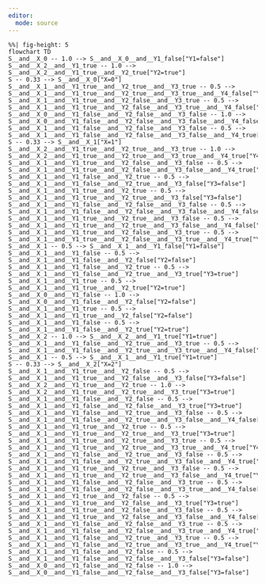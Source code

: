 ```yaml
---
editor: 
  mode: source
---
```


:::{.column-page}
```mermaid
%%| fig-height: 5
flowchart TD
S__and__X_0 -- 1.0 --> S__and__X_0__and__Y1_false["Y1=false"]
S__and__X_2__and__Y1_true -- 1.0 --> S__and__X_2__and__Y1_true__and__Y2_true["Y2=true"]
S -- 0.33 --> S__and__X_0["X=0"]
S__and__X_1__and__Y1_true__and__Y2_true__and__Y3_true -- 0.5 --> S__and__X_1__and__Y1_true__and__Y2_true__and__Y3_true__and__Y4_false["Y4=false"]
S__and__X_1__and__Y1_true__and__Y2_false__and__Y3_true -- 0.5 --> S__and__X_1__and__Y1_true__and__Y2_false__and__Y3_true__and__Y4_false["Y4=false"]
S__and__X_0__and__Y1_false__and__Y2_false__and__Y3_false -- 1.0 --> S__and__X_0__and__Y1_false__and__Y2_false__and__Y3_false__and__Y4_false["Y4=false"]
S__and__X_1__and__Y1_false__and__Y2_false__and__Y3_false -- 0.5 --> S__and__X_1__and__Y1_false__and__Y2_false__and__Y3_false__and__Y4_true["Y4=true"]
S -- 0.33 --> S__and__X_1["X=1"]
S__and__X_2__and__Y1_true__and__Y2_true__and__Y3_true -- 1.0 --> S__and__X_2__and__Y1_true__and__Y2_true__and__Y3_true__and__Y4_true["Y4=true"]
S__and__X_1__and__Y1_true__and__Y2_false__and__Y3_false -- 0.5 --> S__and__X_1__and__Y1_true__and__Y2_false__and__Y3_false__and__Y4_true["Y4=true"]
S__and__X_1__and__Y1_false__and__Y2_true -- 0.5 --> S__and__X_1__and__Y1_false__and__Y2_true__and__Y3_false["Y3=false"]
S__and__X_1__and__Y1_true__and__Y2_true -- 0.5 --> S__and__X_1__and__Y1_true__and__Y2_true__and__Y3_false["Y3=false"]
S__and__X_1__and__Y1_false__and__Y2_false__and__Y3_false -- 0.5 --> S__and__X_1__and__Y1_false__and__Y2_false__and__Y3_false__and__Y4_false["Y4=false"]
S__and__X_1__and__Y1_true__and__Y2_true__and__Y3_false -- 0.5 --> S__and__X_1__and__Y1_true__and__Y2_true__and__Y3_false__and__Y4_false["Y4=false"]
S__and__X_1__and__Y1_true__and__Y2_false__and__Y3_true -- 0.5 --> S__and__X_1__and__Y1_true__and__Y2_false__and__Y3_true__and__Y4_true["Y4=true"]
S__and__X_1 -- 0.5 --> S__and__X_1__and__Y1_false["Y1=false"]
S__and__X_1__and__Y1_false -- 0.5 --> S__and__X_1__and__Y1_false__and__Y2_false["Y2=false"]
S__and__X_1__and__Y1_false__and__Y2_true -- 0.5 --> S__and__X_1__and__Y1_false__and__Y2_true__and__Y3_true["Y3=true"]
S__and__X_1__and__Y1_true -- 0.5 --> S__and__X_1__and__Y1_true__and__Y2_true["Y2=true"]
S__and__X_0__and__Y1_false -- 1.0 --> S__and__X_0__and__Y1_false__and__Y2_false["Y2=false"]
S__and__X_1__and__Y1_true -- 0.5 --> S__and__X_1__and__Y1_true__and__Y2_false["Y2=false"]
S__and__X_1__and__Y1_false -- 0.5 --> S__and__X_1__and__Y1_false__and__Y2_true["Y2=true"]
S__and__X_2 -- 1.0 --> S__and__X_2__and__Y1_true["Y1=true"]
S__and__X_1__and__Y1_false__and__Y2_true__and__Y3_true -- 0.5 --> S__and__X_1__and__Y1_false__and__Y2_true__and__Y3_true__and__Y4_false["Y4=false"]
S__and__X_1 -- 0.5 --> S__and__X_1__and__Y1_true["Y1=true"]
S -- 0.33 --> S__and__X_2["X=2"]
S__and__X_1__and__Y1_true__and__Y2_false -- 0.5 --> S__and__X_1__and__Y1_true__and__Y2_false__and__Y3_false["Y3=false"]
S__and__X_2__and__Y1_true__and__Y2_true -- 1.0 --> S__and__X_2__and__Y1_true__and__Y2_true__and__Y3_true["Y3=true"]
S__and__X_1__and__Y1_false__and__Y2_false -- 0.5 --> S__and__X_1__and__Y1_false__and__Y2_false__and__Y3_true["Y3=true"]
S__and__X_1__and__Y1_false__and__Y2_true__and__Y3_false -- 0.5 --> S__and__X_1__and__Y1_false__and__Y2_true__and__Y3_false__and__Y4_false["Y4=false"]
S__and__X_1__and__Y1_true__and__Y2_true -- 0.5 --> S__and__X_1__and__Y1_true__and__Y2_true__and__Y3_true["Y3=true"]
S__and__X_1__and__Y1_true__and__Y2_true__and__Y3_true -- 0.5 --> S__and__X_1__and__Y1_true__and__Y2_true__and__Y3_true__and__Y4_true["Y4=true"]
S__and__X_1__and__Y1_false__and__Y2_true__and__Y3_false -- 0.5 --> S__and__X_1__and__Y1_false__and__Y2_true__and__Y3_false__and__Y4_true["Y4=true"]
S__and__X_1__and__Y1_true__and__Y2_true__and__Y3_false -- 0.5 --> S__and__X_1__and__Y1_true__and__Y2_true__and__Y3_false__and__Y4_true["Y4=true"]
S__and__X_1__and__Y1_false__and__Y2_false__and__Y3_true -- 0.5 --> S__and__X_1__and__Y1_false__and__Y2_false__and__Y3_true__and__Y4_false["Y4=false"]
S__and__X_1__and__Y1_true__and__Y2_false -- 0.5 --> S__and__X_1__and__Y1_true__and__Y2_false__and__Y3_true["Y3=true"]
S__and__X_1__and__Y1_true__and__Y2_false__and__Y3_false -- 0.5 --> S__and__X_1__and__Y1_true__and__Y2_false__and__Y3_false__and__Y4_false["Y4=false"]
S__and__X_1__and__Y1_false__and__Y2_false__and__Y3_true -- 0.5 --> S__and__X_1__and__Y1_false__and__Y2_false__and__Y3_true__and__Y4_true["Y4=true"]
S__and__X_1__and__Y1_false__and__Y2_true__and__Y3_true -- 0.5 --> S__and__X_1__and__Y1_false__and__Y2_true__and__Y3_true__and__Y4_true["Y4=true"]
S__and__X_1__and__Y1_false__and__Y2_false -- 0.5 --> S__and__X_1__and__Y1_false__and__Y2_false__and__Y3_false["Y3=false"]
S__and__X_0__and__Y1_false__and__Y2_false -- 1.0 --> S__and__X_0__and__Y1_false__and__Y2_false__and__Y3_false["Y3=false"]
```
:::